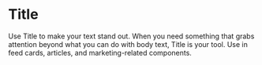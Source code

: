 

<Meta of={stories} />

# Title

Use Title to make your text stand out. When you need something that grabs attention beyond what you can do with body text, Title is your tool. Use in feed cards, articles, and marketing-related components.

<Canvas of={stories.Default} />

<Controls of={stories.Default} />
